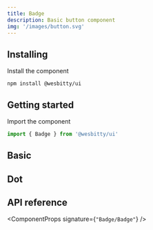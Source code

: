 ```yaml
---
title: Badge
description: Basic button component
img: '/images/button.svg'
---
```


## Installing

Install the component

```cli
npm install @wesbitty/ui
```

## Getting started

Import the component

```js
import { Badge } from '@wesbitty/ui'
```

## Basic

<CodeSample sample="BadgeBasic" v="0" />

## Dot

<CodeSample sample="BadgeDot" v="0" />

## API reference

<ComponentProps signature={`"Badge/Badge"`} />
